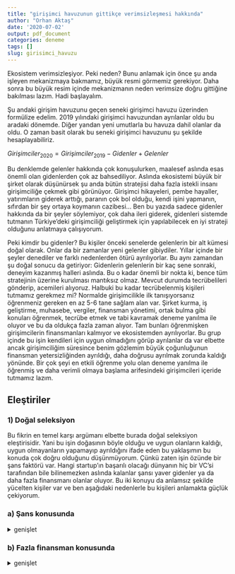 ```yaml
---
title: "girişimci havuzunun gittikçe verimsizleşmesi hakkında"
author: "Orhan Aktaş"
date: '2020-07-02'
output: pdf_document
categories: deneme
tags: []
slug: girisimci_havuzu
---
```

Ekosistem verimsizleşiyor. Peki neden? Bunu anlamak için önce şu anda işleyen mekanizmaya bakmamız, büyük resmi görmemiz gerekiyor. Daha sonra bu büyük resim içinde mekanizmanın neden verimsize doğru gittiğine bakılması lazım. Hadi başlayalım.

Şu andaki girişim havuzunu geçen seneki girişimci havuzu üzerinden formülize edelim. 2019 yılındaki girişimci havuzundan ayrılanlar oldu bu aradaki dönemde. Diğer yandan yeni umutlarla bu havuza dahil olanlar da oldu. O zaman basit olarak bu seneki girişimci havuzunu şu şekilde hesaplayabiliriz.

$Girişimciler_{2020} = Girişimciler_{2019}-Gidenler+Gelenler$

Bu denklemde gelenler hakkında çok konuşulurken, maalesef aslında esas önemli olan gidenlerden çok az bahsediliyor. Aslında ekosistemi büyük bir şirket olarak düşünürsek şu anda bütün stratejisi daha fazla istekli insanı girişimciliğe çekmek gibi görünüyor. Girişimci hikayeleri, pembe hayaller, yatırımların giderek arttığı, paranın çok bol olduğu, kendi işini yapmanın, sıfırdan bir şey ortaya koymanın cazibesi... Ben bu yazıda sadece gidenler hakkında da bir şeyler söylemiyor, çok daha ileri giderek, gidenleri sistemde tutmanın Türkiye'deki girişimciliği geliştirmek için yapılabilecek en iyi strateji olduğunu anlatmaya çalışıyorum.

Peki kimdir bu gidenler? Bu kişiler önceki senelerde gelenlerin bir alt kümesi doğal olarak. Onlar da bir zamanlar yeni gelenler gibiydiler. Yıllar içinde bir şeyler denediler ve farklı nedenlerden ötürü ayrılıyorlar. Bu aynı zamandan şu doğal sonucu da getiriyor: Gidenlerin gelenlerin bir kaç sene sonraki, deneyim kazanmış halleri aslında. Bu o kadar önemli bir nokta ki, bence tüm stratejinin üzerine kurulması mantıksız olmaz. Mevcut durumda tecrübelileri gönderip, acemileri alıyoruz.  Halbuki bu kadar tecrübelenmiş kişileri tutmamız gerekmez mi?
Normalde girişimcilikle ilk tanışıyorsanız öğrenmeniz gereken en az 5-6 tane sağlam alan var.
Şirket kurma, iş geliştirme, muhasebe, vergiler, finansman yönetimi, ortak bulma gibi konuları öğrenmek, tecrübe etmek ve tabi kavramak deneme yanılma ile oluyor ve bu da oldukça fazla zaman alıyor.
Tam bunları öğrenmişken girişimcilerin finansmanları kalmıyor ve ekosistemden ayrılıyorlar.
Bu grup içinde bu işin kendileri için uygun olmadığını görüp ayrılanlar da var elbette ancak girişimciliğim süresince benim gözlemim büyük çoğunluğunun finansman yetersizliğinden ayrıldığı, daha doğrusu ayrılmak zorunda kaldığı yönünde.
Bir çok şeyi en etkili öğrenme yolu olan deneme yanılma ile öğrenmiş ve daha verimli olmaya başlama arifesindeki girişimcileri içeride tutmamız lazım.

## Eleştiriler

### 1) Doğal seleksiyon
Bu fikrin en temel karşı argümanı elbette burada doğal seleksiyon eleştirisidir. Yani bu işin doğasının böyle olduğu ve uygun olanların kaldığı, uygun olmayanların yapamayıp ayrıldığını ifade eden bu yaklaşımın bu konuda çok doğru olduğunu düşünmüyorum.
Çünkü zaten işin özünde bir şans faktörü var. Hangi startup'ın başarılı olacağı dünyanın hiç bir VC'si tarafından bile bilinemezken aslında kalanlar şansı yaver gidenler ya da daha fazla finansmanı olanlar oluyor. Bu iki konuyu da anlamsız şekilde yücelten kişiler var ve ben aşağıdaki nedenlerle bu kişileri anlamakta güçlük çekiyorum.

### a) Şans konusunda

<details>
<summary>genişlet</summary>
mistik bakış açılarıyla "*girişimci dediğin şanslı olur*"'a kadar gelen düşünceler var. Eğer ekosistemimizde böyle düşünenler varsa bu öncelikle başarısızlık kültürüne inanmadıklarını gösterir. Ayrıca bu konu bana hep şu hikayeyi hatırlatır. Bir şirkete bir satışçı alınacaktır ve belli sayıda uygun aday kalır. Şirket sahibi sekreterine başvuruların yarısını çöpe atmasını ve kalanlar arasından birini seçip onu işe almasını ister. Sekreter şaşırır ve madem içinden bir tanesini tesadüfen seçeceksek neden tamamının içinden seçim yapmadıklarını sorar. Şirket sahibi şöyler der: "Şirketimde şanssızlara yer yok."
</details>

### b) Fazla finansman konusunda
<details>
<summary>genişlet</summary>
ise "*girişimcilik para olmadan yapılabilecek bir şey değil*" şeklinde düşünceler var. Bunları savunanların da ekosisteme cebinde beş kuruş olmadan giren kişilerin nasıl dünyanın en zengin insanlarına dönüştüklerinin hikayesini iyi kavramadıklarını düşünüyorum. Ayrıca bu, şu yazıda bahsettiğim aslında muazzam sayıda insanın yapabileceği şeylerin belli kısıtlar nedeniyle nasıl çok az sayıdaki kişi tarafından yapıldığını irdelediğim konuya geliyor. Girişimciliği sadece finansmanı olan girişimcilerden, finansmanı olmayan girişimcilere de açmak toplam faydayı şaşırtıcı şekilde arttırdı. Dolayısıyla cebinde para olmayan kişilerin de girişimcilik yapıp yapamayacağı bir bilinmez olmaktan çoktan çıkmıştır.
</details>

